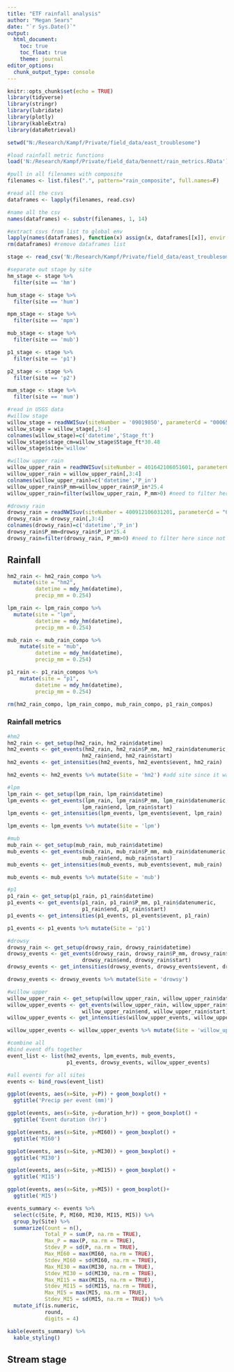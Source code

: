 ```yaml
---
title: "ETF rainfall analysis"
author: "Megan Sears"
date: "`r Sys.Date()`"
output:
  html_document:
    toc: true
    toc_float: true
    theme: journal
editor_options: 
  chunk_output_type: console
---
```


```r

knitr::opts_chunk$set(echo = TRUE)
library(tidyverse)
library(stringr)
library(lubridate)
library(plotly)
library(kableExtra)
library(dataRetrieval)

```

```r

setwd("N:/Research/Kampf/Private/field_data/east_troublesome")

#load rainfall metric functions
load('N:/Research/Kampf/Private/field_data/bennett/rain_metrics.RData')

#pull in all filenames with composite
filenames <- list.files(".", pattern="rain_composite", full.names=F)

#read all the csvs
dataframes <- lapply(filenames, read.csv)

#name all the csv
names(dataframes) <- substr(filenames, 1, 14)

#extract csvs from list to global env
lapply(names(dataframes), function(x) assign(x, dataframes[[x]], envir = .GlobalEnv))
rm(dataframes) #remove dataframes list

stage <- read_csv('N:/Research/Kampf/Private/field_data/east_troublesome/et_stage_sensors.csv')

#separate out stage by site
hm_stage <- stage %>%
  filter(site == 'hm')

hum_stage <- stage %>%
  filter(site == 'hum')

mpm_stage <- stage %>%
  filter(site == 'mpm')

mub_stage <- stage %>%
  filter(site == 'mub')

p1_stage <- stage %>%
  filter(site == 'p1')

p2_stage <- stage %>%
  filter(site == 'p2')

mum_stage <- stage %>%
  filter(site == 'mum')

#read in USGS data
#willow stage
willow_stage = readNWISuv(siteNumber = '09019850', parameterCd = "00065")
willow_stage = willow_stage[,3:4]
colnames(willow_stage)=c('datetime','Stage_ft')
willow_stage$stage_cm=willow_stage$Stage_ft*30.48
willow_stage$site='willow'

#willow upper rain
willow_upper_rain = readNWISuv(siteNumber = 401642106051601, parameterCd = "00045")
willow_upper_rain = willow_upper_rain[,3:4]
colnames(willow_upper_rain)=c('datetime','P_in')
willow_upper_rain$P_mm=willow_upper_rain$P_in*25.4
willow_upper_rain=filter(willow_upper_rain, P_mm>0) #need to filter here since not a tip bucket

#drowsy rain
drowsy_rain = readNWISuv(siteNumber = 400912106031201, parameterCd = "00045")
drowsy_rain = drowsy_rain[,3:4]
colnames(drowsy_rain)=c('datetime','P_in')
drowsy_rain$P_mm=drowsy_rain$P_in*25.4
drowsy_rain=filter(drowsy_rain, P_mm>0) #need to filter here since not a tip bucket

```

## Rainfall

```r
hm2_rain <- hm2_rain_compo %>%
  mutate(site = "hm2",
         datetime = mdy_hm(datetime),
         precip_mm = 0.254)

lpm_rain <- lpm_rain_compo %>%
  mutate(site = "lpm",
         datetime = mdy_hm(datetime),
         precip_mm = 0.254)

mub_rain <- mub_rain_compo %>%
    mutate(site = "mub",
         datetime = mdy_hm(datetime),
         precip_mm = 0.254)

p1_rain <- p1_rain_compos %>%
    mutate(site = "p1",
         datetime = mdy_hm(datetime),
         precip_mm = 0.254)

rm(hm2_rain_compo, lpm_rain_compo, mub_rain_compo, p1_rain_compos)

```

### Rainfall metrics

```r
#hm2
hm2_rain <- get_setup(hm2_rain, hm2_rain$datetime)
hm2_events <- get_events(hm2_rain, hm2_rain$P_mm, hm2_rain$datenumeric,
                        hm2_rain$end, hm2_rain$start)
hm2_events <- get_intensities(hm2_events, hm2_events$event, hm2_rain)

hm2_events <- hm2_events %>% mutate(Site = 'hm2') #add site since it was not added 

#lpm
lpm_rain <- get_setup(lpm_rain, lpm_rain$datetime)
lpm_events <- get_events(lpm_rain, lpm_rain$P_mm, lpm_rain$datenumeric,
                        lpm_rain$end, lpm_rain$start)
lpm_events <- get_intensities(lpm_events, lpm_events$event, lpm_rain)

lpm_events <- lpm_events %>% mutate(Site = 'lpm')

#mub
mub_rain <- get_setup(mub_rain, mub_rain$datetime)
mub_events <- get_events(mub_rain, mub_rain$P_mm, mub_rain$datenumeric,
                        mub_rain$end, mub_rain$start)
mub_events <- get_intensities(mub_events, mub_events$event, mub_rain)

mub_events <- mub_events %>% mutate(Site = 'mub')

#p1
p1_rain <- get_setup(p1_rain, p1_rain$datetime)
p1_events <- get_events(p1_rain, p1_rain$P_mm, p1_rain$datenumeric,
                        p1_rain$end, p1_rain$start)
p1_events <- get_intensities(p1_events, p1_events$event, p1_rain)

p1_events <- p1_events %>% mutate(Site = 'p1')

#drowsy
drowsy_rain <- get_setup(drowsy_rain, drowsy_rain$datetime)
drowsy_events <- get_events(drowsy_rain, drowsy_rain$P_mm, drowsy_rain$datenumeric,
                        drowsy_rain$end, drowsy_rain$start)
drowsy_events <- get_intensities(drowsy_events, drowsy_events$event, drowsy_rain)

drowsy_events <- drowsy_events %>% mutate(Site = 'drowsy')

#willow upper
willow_upper_rain <- get_setup(willow_upper_rain, willow_upper_rain$datetime)
willow_upper_events <- get_events(willow_upper_rain, willow_upper_rain$P_mm, willow_upper_rain$datenumeric,
                        willow_upper_rain$end, willow_upper_rain$start)
willow_upper_events <- get_intensities(willow_upper_events, willow_upper_events$event, willow_upper_rain)

willow_upper_events <- willow_upper_events %>% mutate(Site = 'willow_upper')

#combine all
#bind event dfs together
event_list <- list(hm2_events, lpm_events, mub_events,
                   p1_events, drowsy_events, willow_upper_events)

#all events for all sites
events <- bind_rows(event_list)

ggplot(events, aes(x=Site, y=P)) + geom_boxplot() +
  ggtitle('Precip per event (mm)')

ggplot(events, aes(x=Site, y=duration_hr)) + geom_boxplot() +
  ggtitle('Event duration (hr)')

ggplot(events, aes(x=Site, y=MI60)) + geom_boxplot() +
  ggtitle('MI60')

ggplot(events, aes(x=Site, y=MI30)) + geom_boxplot() +
  ggtitle('MI30')

ggplot(events, aes(x=Site, y=MI15)) + geom_boxplot() +
  ggtitle('MI15')

ggplot(events, aes(x=Site, y=MI5)) + geom_boxplot()+
  ggtitle('MI5')

events_summary <- events %>%
  select(c(Site, P, MI60, MI30, MI15, MI5)) %>%
  group_by(Site) %>%
  summarize(Count = n(),
            Total_P = sum(P, na.rm = TRUE),
            Max_P = max(P, na.rm = TRUE),
            Stdev_P = sd(P, na.rm = TRUE),
            Max_MI60 = max(MI60, na.rm = TRUE),
            Stdev_MI60 = sd(MI60, na.rm = TRUE),
            Max_MI30 = max(MI30, na.rm = TRUE),
            Stdev_MI30 = sd(MI30, na.rm = TRUE),
            Max_MI15 = max(MI15, na.rm = TRUE),
            Stdev_MI15 = sd(MI15, na.rm = TRUE),
            Max_MI5 = max(MI5, na.rm = TRUE),
            Stdev_MI5 = sd(MI5, na.rm = TRUE)) %>%
  mutate_if(is.numeric,
            round,
            digits = 4)

kable(events_summary) %>%
  kable_styling()

```

## Stream stage

```r



```

